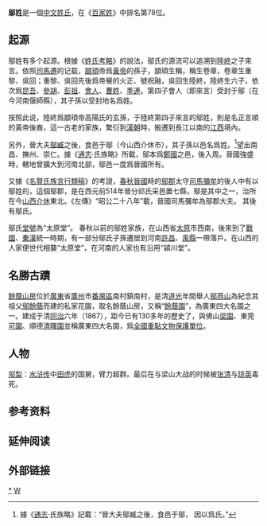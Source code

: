 {{姓氏
|姓氏=邬
|繁體=鄔
|簡體=邬
|拼音=Wū
|中国大陆=Wu
|台湾=Wu
|香港=Wu
|澳门=Vu/Wu
|新加坡=Woo
|马来西亚=Woo/Voo/Woh/Wu/Vu
|越南=Ổ
|韩国=우
|反切=
|同音字=
|堂号=
|郡望=[[太原郡|太原郡]]
}}

'''鄔姓'''是一個[[中文姓氏|中文姓氏]]，在《[[百家姓|百家姓]]》中排名第78位。

== 起源 ==
鄔姓有多个起源。根據《[[姓氏考略|姓氏考略]]》的說法，鄔氏的源流可以追溯到[[陸終|陸終]]之子來言。依照[[司馬遷|司馬遷]]的记载，[[顓頊|顓頊]]帝爲[[黃帝|黃帝]]的孫子，顓頊生稱，稱生卷章，卷章生重黎、吳回；重黎、吳回先後爲帝嚳的火正、號祝融，吳回生陸終，陸終生六子，依次爲[[昆吾|昆吾]]、[[參胡|參胡]]、[[彭祖|彭祖]]、[[會人|會人]]、[[曹姓|曹姓]]、[[季連|季連]]。第四子會人（即來言）受封于鄔（在今河南偃師縣），其子孫以受封地名爲姓。

按照此说，陸終爲顓頊帝高陽氏的玄孫，于陸終第四子來言的鄔姓，則是名正言順的黃帝後裔，這一古老的家族，繁衍到[[漢朝|漢朝]]時，搬遷到長江以南的[[江西|江西]]境內。

另外，晉大夫[[鄔臧|鄔臧]]之後，食邑于鄔（今山西介休市），其子孫以邑名爲姓。<ref>據《[[通志|通志]]·氏族略》記載：“晉大夫鄔臧之後，食邑于鄔， 因以爲氏。”</ref>望出南昌、撫州、崇仁。據《[[通志|通志]]·氏族略》所載，鄔本爲[[鄭國_(諸侯國)|鄭國]]之邑，後入周。晉國強盛時，轄地曾擴大到河南北部，鄔邑一度爲晉國所有。 

又據《[[名賢氏族言行類稿|名賢氏族言行類稿]]》的考證，[[春秋时期|春秋]][[晉國|晉國]]時的[[鄔郡|鄔郡]]太守[[司馬彌牟|司馬彌牟]]的後人中有以鄔姓的，這個鄔郡，是在西元前514年晉分祁氏采邑置七縣，鄔是其中之一，治所在今[[山西|山西]][[介休|介休]]東北。《左傳》“昭公二十八年”載，晉國司馬彌牟為鄔郡大夫。 其後有鄔氏。

鄔氏[[堂號|堂號]]為“太原堂”。 春秋以前的鄔姓家族，在山西省[[太原|太原]]市西南，後來到了[[戰國|戰國]]、[[秦漢|秦漢]]統一時期，有一部分鄔氏子孫遷居到河南[[許昌|許昌]]、[[禹縣|禹縣]]一帶落戶。在山西的人家便世代相襲“太原堂”，在河南的人家也有沿用“潁川堂”。

== 名勝古蹟 ==
[[餘蔭山房|餘蔭山房]]位於[[廣東|廣東]]省[[廣州|廣州]]市[[番禺區|番禺區]]南村鎮南村，是清[[道光|道光]]年間舉人[[鄔燕山|鄔燕山]]為紀念其祖父[[鄔餘蔭|鄔餘蔭]]而建的私家花園，取名餘蔭山房，又稱“[[餘蔭園|餘蔭園]]”，為廣東四大名園之一。建成于清[[同治|同治]]六年（1867），距今已有130多年的歷史了，與佛山[[梁園|梁園]]、東莞[[可園|可園]]、順德[[清暉園|清暉園]]並稱廣東四大名園，爲[[全國重點文物保護單位|全國重點文物保護單位]]。

== 人物 ==
[[邬梨|邬梨]]：[[水浒传|水浒传]]中[[田虎|田虎]]的国舅，臂力超群。最后在与梁山大战的时候被[[张清|张清]]与[[琼英|琼英]]毒死。

== 参考资料 ==
{{reflist}}

== 延伸阅读 ==
{{Wikisource further reading}}

== 外部链接 ==

[[Category:鄔姓|*]]
[[Category:漢姓|W]]